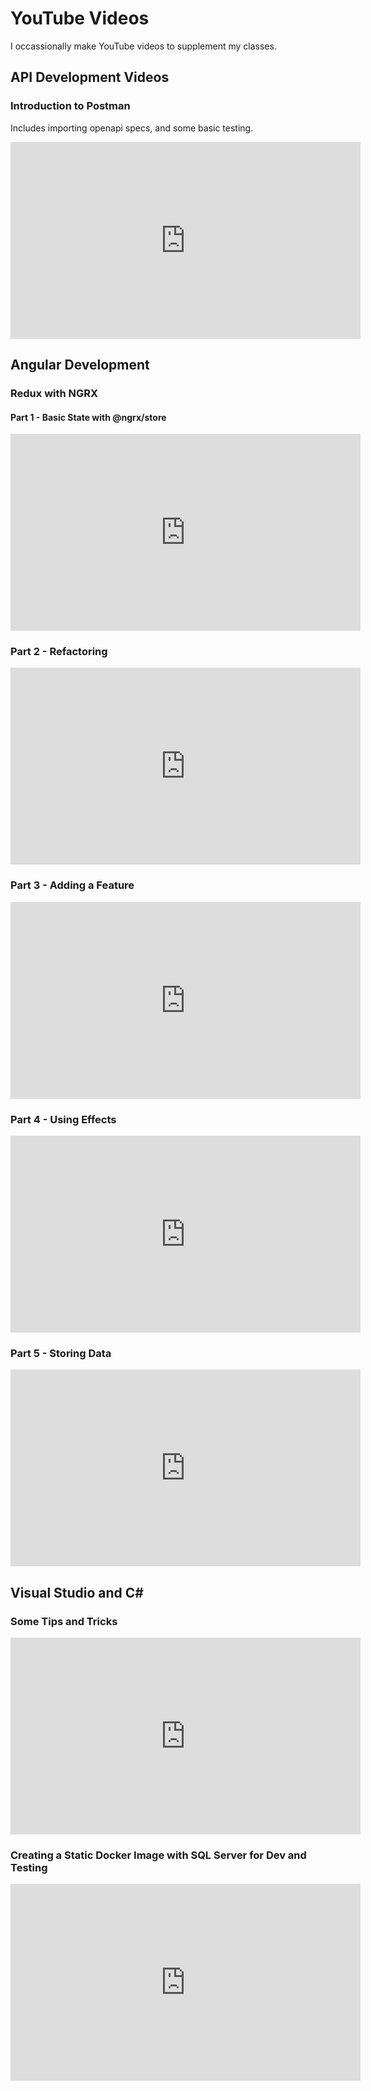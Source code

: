 # YouTube Videos

I occassionally make YouTube videos to supplement my classes.

## API Development Videos

### Introduction to Postman

Includes importing openapi specs, and some basic testing.

<iframe width="560" height="315" src="https://www.youtube.com/embed/dzsmqLbTXz0" title="YouTube video player" frameborder="0" allow="accelerometer; autoplay; clipboard-write; encrypted-media; gyroscope; picture-in-picture" allowfullscreen></iframe>

## Angular Development

### Redux with NGRX

#### Part 1 - Basic State with @ngrx/store

<iframe width="560" height="315" src="https://www.youtube.com/embed/videoseries?list=PLTEnldLBlMMxLmS7CtpAl_BXtAPi5K5Rc" title="YouTube video player" frameborder="0" allow="accelerometer; autoplay; clipboard-write; encrypted-media; gyroscope; picture-in-picture" allowfullscreen></iframe>

### Part 2 - Refactoring

<iframe width="560" height="315" src="https://www.youtube.com/embed/SpCSYuwzWdE" title="YouTube video player" frameborder="0" allow="accelerometer; autoplay; clipboard-write; encrypted-media; gyroscope; picture-in-picture" allowfullscreen></iframe>

### Part 3 - Adding a Feature

<iframe width="560" height="315" src="https://www.youtube.com/embed/dZw_JkSkt9Q" title="YouTube video player" frameborder="0" allow="accelerometer; autoplay; clipboard-write; encrypted-media; gyroscope; picture-in-picture" allowfullscreen></iframe>

### Part 4 - Using Effects

<iframe width="560" height="315" src="https://www.youtube.com/embed/ZlshDiOmMN0" title="YouTube video player" frameborder="0" allow="accelerometer; autoplay; clipboard-write; encrypted-media; gyroscope; picture-in-picture" allowfullscreen></iframe>

### Part 5 - Storing Data

<iframe width="560" height="315" src="https://www.youtube.com/embed/p2o96A-rOy8" title="YouTube video player" frameborder="0" allow="accelerometer; autoplay; clipboard-write; encrypted-media; gyroscope; picture-in-picture" allowfullscreen></iframe>

## Visual Studio and C#

### Some Tips and Tricks

<iframe width="560" height="315" src="https://www.youtube.com/embed/Nk8k0mYbl3Q" title="YouTube video player" frameborder="0" allow="accelerometer; autoplay; clipboard-write; encrypted-media; gyroscope; picture-in-picture" allowfullscreen></iframe>

### Creating a Static Docker Image with SQL Server for Dev and Testing

<iframe width="560" height="315" src="https://www.youtube.com/embed/tWmUJs_tu_g" title="YouTube video player" frameborder="0" allow="accelerometer; autoplay; clipboard-write; encrypted-media; gyroscope; picture-in-picture" allowfullscreen></iframe>